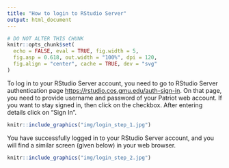 ```yaml
---
title: "How to login to RStudio Server"
output: html_document
---
```


```r
# DO NOT ALTER THIS CHUNK
knitr::opts_chunk$set(
  echo = FALSE, eval = TRUE, fig.width = 5,
  fig.asp = 0.618, out.width = "100%", dpi = 120,
  fig.align = "center", cache = TRUE, dev = "svg"
)
```

To log in to your RStudio Server account, you need to go to RStudio Server authentication page <https://rstudio.cos.gmu.edu/auth-sign-in>. On that page, you need to provide username and password of your Patriot web account. If you want to stay signed in, then click on the checkbox. After entering details click on "Sign In".

```r
knitr::include_graphics("img/login_step_1.jpg")
```

You have successfully logged in to your RStudio Server account, and you will find a similar screen (given below) in your web browser. 

```r
knitr::include_graphics("img/login_step_2.jpg")
```


